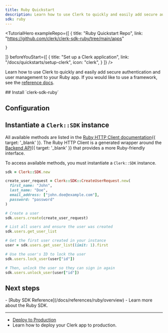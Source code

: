 ```yaml
---
title: Ruby Quickstart
description: Learn how to use Clerk to quickly and easily add secure authentication and user management to your Ruby application.
sdk: ruby
---
```


<TutorialHero
  exampleRepo={[
    {
      title: "Ruby Quickstart Repo",
      link: "https://github.com/clerk/clerk-sdk-ruby/tree/main/apps"

    }
  ]}
  beforeYouStart={[
    {
      title: "Set up a Clerk application",
      link: "/docs/quickstarts/setup-clerk",
      icon: "clerk",
    }
  ]}
/>

Learn how to use Clerk to quickly and easily add secure authentication and user management to your Ruby app. If you would like to use a framework, see the [reference docs](/docs/references/ruby/overview).

<Steps>
  ## Install `clerk-sdk-ruby`

  <Include src="_partials/ruby/installation" />

  ## Configuration

  <Include src="_partials/ruby/configuration" />

  ## Instantiate a `Clerk::SDK` instance

  All available methods are listed in the [Ruby HTTP Client documentation](https://github.com/clerk/clerk-http-client-ruby/tree/main/.generated#documentation-for-api-endpoints){{ target: '_blank' }}. The Ruby HTTP Client is a generated wrapper around the [Backend API](/docs/reference/backend-api){{ target: '_blank' }} that provides a more Ruby-friendly interface.

  To access available methods, you must instantiate a `Clerk::SDK` instance.

  ```ruby
  sdk = Clerk::SDK.new

  create_user_request = Clerk::SDK::CreateUserRequest.new(
    first_name: "John",
    last_name: "Doe",
    email_address: ["john.doe@example.com"],
    password: "password"
  )

  # Create a user
  sdk.users.create(create_user_request)

  # List all users and ensure the user was created
  sdk.users.get_user_list

  # Get the first user created in your instance
  user = sdk.users.get_user_list(limit: 1).first

  # Use the user's ID to lock the user
  sdk.users.lock_user(user["id"])

  # Then, unlock the user so they can sign in again
  sdk.users.unlock_user(user["id"])
  ```
</Steps>

## Next steps

<Cards>
  - [Ruby SDK Reference](/docs/references/ruby/overview)
  - Learn more about the Ruby SDK.

  ---

  - [Deploy to Production](/docs/deployments/overview)
  - Learn how to deploy your Clerk app to production.
</Cards>
